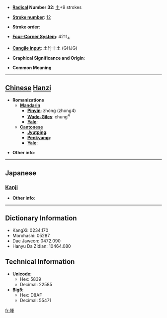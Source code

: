 * '''[[Wiktionary:Chinese radical index| Radical]] Number 32''': [[Wiktionary:Chinese radical index 土|土]]+9 strokes

* '''[[Wiktionary:Chinese total strokes index|Stroke number]]''': [[Wiktionary:Chinese total strokes index 12|12]]

* '''Stroke order''': 

* '''[[Wiktionary:Chinese four corner index|Four-Corner System]]''': 4211<sub>4</sub>

* '''[[Wiktionary:Chinese Cangjie index|Cangjie input]]''': 土竹十土 (GHJG)

* '''Graphical Significance and Origin''': 

* '''Common Meaning'''

----

== [[Chinese]] [[Hanzi]] ==

* '''Romanizations'''
** '''[[Mandarin]]'''
*** '''[[Pinyin]]''': zhòng (zhong4)
*** '''[[Wade-Giles]]''': chung<sup>4</sup>
*** '''[[Yale]]''': 
** '''[[Cantonese]]'''
*** '''[[Jyutping]]''':
*** '''[[Penkyamp]]''': 
*** '''[[Yale]]''': 

* '''Other info''': 

----

==Japanese==
===[[Kanji]]===
{{kanji|on readings=[[しょう]] (shō), [[しゅ]] (shu)
|kun readings=[[つつみ]] (tsutsumi), [[くろ]] (kuro), [[あぜ]] (aze)
}}

* '''Other info''':  

----

== Dictionary Information ==

* KangXi: 0234.170
* Morohashi: 05287
* Dae Jaweon: 0472.090
* Hanyu Da Zidian: 10464.080

== Technical Information ==

* '''Unicode''':
** Hex: 5839
** Decimal: 22585
* '''Big5''':
** Hex: D8AF
** Decimal: 55471

[[fr:堹]]